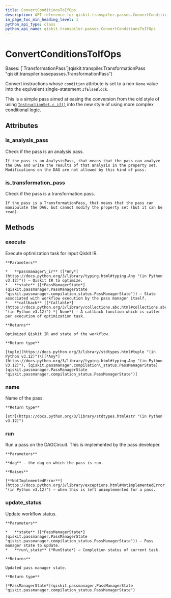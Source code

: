 ```yaml
---
title: ConvertConditionsToIfOps
description: API reference for qiskit.transpiler.passes.ConvertConditionsToIfOps
in_page_toc_min_heading_level: 1
python_api_type: class
python_api_name: qiskit.transpiler.passes.ConvertConditionsToIfOps
---
```


# ConvertConditionsToIfOps

<Class id="qiskit.transpiler.passes.ConvertConditionsToIfOps" github="https://github.com/qiskit/qiskit/tree/stable/0.45/qiskit/transpiler/passes/utils/convert_conditions_to_if_ops.py" signature="qiskit.transpiler.passes.ConvertConditionsToIfOps(*args, **kwargs)">
  Bases: [`TransformationPass`](qiskit.transpiler.TransformationPass "qiskit.transpiler.basepasses.TransformationPass")

  Convert instructions whose `condition` attribute is set to a non-`None` value into the equivalent single-statement `IfElseBlock`.

  This is a simple pass aimed at easing the conversion from the old style of using [`InstructionSet.c_if()`](qiskit.circuit.InstructionSet#c_if "qiskit.circuit.InstructionSet.c_if") into the new style of using more complex conditional logic.

  ## Attributes

  ### is\_analysis\_pass

  <Attribute id="qiskit.transpiler.passes.ConvertConditionsToIfOps.is_analysis_pass" name="is_analysis_pass">
    Check if the pass is an analysis pass.

    If the pass is an AnalysisPass, that means that the pass can analyze the DAG and write the results of that analysis in the property set. Modifications on the DAG are not allowed by this kind of pass.
  </Attribute>

  ### is\_transformation\_pass

  <Attribute id="qiskit.transpiler.passes.ConvertConditionsToIfOps.is_transformation_pass" name="is_transformation_pass">
    Check if the pass is a transformation pass.

    If the pass is a TransformationPass, that means that the pass can manipulate the DAG, but cannot modify the property set (but it can be read).
  </Attribute>

  ## Methods

  ### execute

  <Function id="qiskit.transpiler.passes.ConvertConditionsToIfOps.execute" name="execute" signature="execute(passmanager_ir, state, callback=None)">
    Execute optimization task for input Qiskit IR.

    **Parameters**

    *   **passmanager\_ir** ([*Any*](https://docs.python.org/3/library/typing.html#typing.Any "(in Python v3.12)")) – Qiskit IR to optimize.
    *   **state** ([*PassManagerState*](qiskit.passmanager.PassManagerState "qiskit.passmanager.compilation_status.PassManagerState")) – State associated with workflow execution by the pass manager itself.
    *   **callback** ([*Callable*](https://docs.python.org/3/library/collections.abc.html#collections.abc.Callable "(in Python v3.12)") *| None*) – A callback function which is caller per execution of optimization task.

    **Returns**

    Optimized Qiskit IR and state of the workflow.

    **Return type**

    [tuple](https://docs.python.org/3/library/stdtypes.html#tuple "(in Python v3.12)")\[[*Any*](https://docs.python.org/3/library/typing.html#typing.Any "(in Python v3.12)"), [qiskit.passmanager.compilation\_status.PassManagerState](qiskit.passmanager.PassManagerState "qiskit.passmanager.compilation_status.PassManagerState")]
  </Function>

  ### name

  <Function id="qiskit.transpiler.passes.ConvertConditionsToIfOps.name" name="name" signature="name()">
    Name of the pass.

    **Return type**

    [str](https://docs.python.org/3/library/stdtypes.html#str "(in Python v3.12)")
  </Function>

  ### run

  <Function id="qiskit.transpiler.passes.ConvertConditionsToIfOps.run" name="run" signature="run(dag)">
    Run a pass on the DAGCircuit. This is implemented by the pass developer.

    **Parameters**

    **dag** – the dag on which the pass is run.

    **Raises**

    [**NotImplementedError**](https://docs.python.org/3/library/exceptions.html#NotImplementedError "(in Python v3.12)") – when this is left unimplemented for a pass.
  </Function>

  ### update\_status

  <Function id="qiskit.transpiler.passes.ConvertConditionsToIfOps.update_status" name="update_status" signature="update_status(state, run_state)">
    Update workflow status.

    **Parameters**

    *   **state** ([*PassManagerState*](qiskit.passmanager.PassManagerState "qiskit.passmanager.compilation_status.PassManagerState")) – Pass manager state to update.
    *   **run\_state** (*RunState*) – Completion status of current task.

    **Returns**

    Updated pass manager state.

    **Return type**

    [*PassManagerState*](qiskit.passmanager.PassManagerState "qiskit.passmanager.compilation_status.PassManagerState")
  </Function>
</Class>

